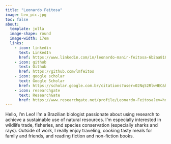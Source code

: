```yaml
---
title: "Leonardo Feitosa"
image: Leo_pic.jpg
toc: false
about: 
  template: jolla
  image-shape: round
  image-width: 17em
  links: 
    - icon: linkedin
      text: LinkedIn
      href: https://www.linkedin.com/in/leonardo-manir-feitosa-6b2aa8181/
    - icon: github
      text: Github
      href: https://github.com/lmfeitos
    - icon: google scholar
      text: Google Scholar
      href: https://scholar.google.com.br/citations?user=02Nq52RlwHEC&hl=pt-BR
    - icon: researchgate
      text: ResearchGate
      href: https://www.researchgate.net/profile/Leonardo-Feitosa?ev=hdr_xprf
---
```


Hello, I'm Leo! I'm a Brazilian biologist passionate about using research to achieve a sustainable use of natural resources. I'm especially interested in wildlife trade, fisheries, and species conservation (especially sharks and rays). Outside of work, I really enjoy traveling, cooking tasty meals for family and friends, and reading fiction and non-fiction books.